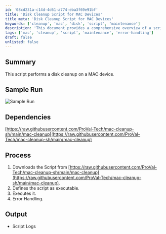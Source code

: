 ```yaml
---
id: '08cd231a-c14d-4d61-a774-eba3f69e91bf'
title: 'Disk Cleanup Script for MAC Devices'
title_meta: 'Disk Cleanup Script for MAC Devices'
keywords: ['cleanup', 'mac', 'disk', 'script', 'maintenance']
description: 'This document provides a comprehensive overview of a script designed to perform disk cleanup on MAC devices, including its dependencies, process, and sample output.'
tags: ['mac', 'cleanup', 'script', 'maintenance', 'error-handling']
draft: false
unlisted: false
---
```

## Summary

This script performs a disk cleanup on a MAC device.

## Sample Run

![Sample Run](../../../static/img/Disk---Space---Cleanup-(Mac)/image_1.png)

## Dependencies

[https://raw.githubusercontent.com/ProVal-Tech/mac-cleanup-sh/main/mac-cleanup](https://raw.githubusercontent.com/ProVal-Tech/mac-cleanup-sh/main/mac-cleanup)

## Process

1. Downloads the Script from [https://raw.githubusercontent.com/ProVal-Tech/mac-cleanup-sh/main/mac-cleanup](https://raw.githubusercontent.com/ProVal-Tech/mac-cleanup-sh/main/mac-cleanup).
2. Defines the script as executable.
3. Executes it.
4. Error Handling.

## Output

- Script Logs











